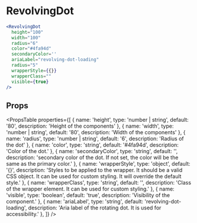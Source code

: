 ---
---

# RevolvingDot

```jsx live
<RevolvingDot
  height="100"
  width="100"
  radius="6"
  color="#4fa94d"
  secondaryColor=''
  ariaLabel="revolving-dot-loading"
  radius="5"
  wrapperStyle={{}}
  wrapperClass=""
  visible={true}
/>
```

## Props

<PropsTable
  properties={[
    {
      name: 'height',
      type: 'number | string',
      default: '80',
      description: 'Height of the components'
    },
    {
      name: 'width',
      type: 'number | string',
      default: '80',
      description: 'Width of the components'
    },
    {
      name: 'radius',
      type: 'number | string',
      default: '6',
      description: 'Radius of the dot'
    },
    {
      name: 'color',
      type: 'string',
      default: '#4fa94d',
      description: 'Color of the dot.'
    },
    {
      name: 'secondaryColor',
      type: 'string',
      default: '',
      description: 'secondary color of the dot. If not set, the color will be the same as the primary color.'
    },
    {
      name: 'wrapperStyle',
      type: 'object',
      default: '{}',
      description: 'Styles to be applied to the wrapper. It should be a valid CSS object. It can be used for custom styling. It will override the default style.'
    },
    {
      name: 'wrapperClass',
      type: 'string',
      default: '',
      description: 'Class of the wrapper element. It can be used for custom styling.'
    },
    {
      name: 'visible',
      type: 'boolean',
      default: 'true',
      description: 'Visibility of the component.'
    },
    {
      name: 'ariaLabel',
      type: 'string',
      default: 'revolving-dot-loading',
      description: 'Aria label of the rotating dot. It is used for accessibility.'
    },
  ]}
/>

